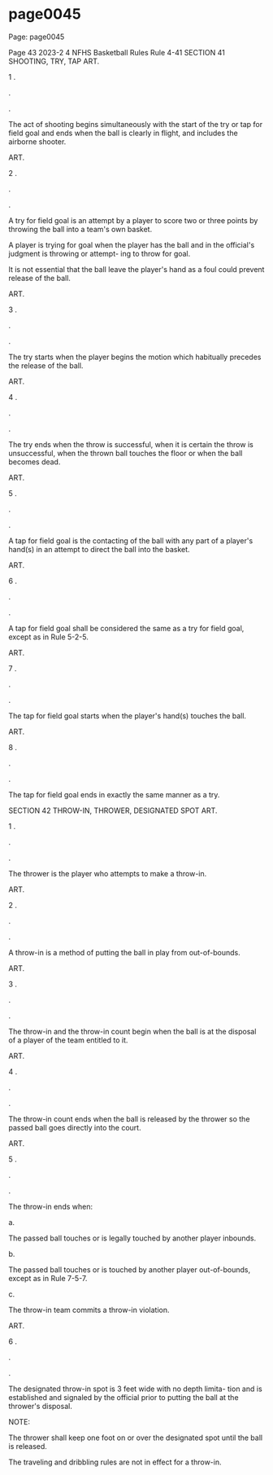 
# page0045

Page: page0045

Page 43 2023-2 4 NFHS Basketball Rules Rule 4-41 SECTION 41 SHOOTING, TRY, TAP ART.

1 .

.

.

The act of shooting begins simultaneously with the start of the try or tap for field goal and ends when the ball is clearly in flight, and includes the airborne shooter.

ART.

2 .

.

.

A try for field goal is an attempt by a player to score two or three points by throwing the ball into a team's own basket.

A player is trying for goal when the player has the ball and in the official's judgment is throwing or attempt- ing to throw for goal.

It is not essential that the ball leave the player's hand as a foul could prevent release of the ball.

ART.

3 .

.

.

The try starts when the player begins the motion which habitually precedes the release of the ball.

ART.

4 .

.

.

The try ends when the throw is successful, when it is certain the throw is unsuccessful, when the thrown ball touches the floor or when the ball becomes dead.

ART.

5 .

.

.

A tap for field goal is the contacting of the ball with any part of a player's hand(s) in an attempt to direct the ball into the basket.

ART.

6 .

.

.

A tap for field goal shall be considered the same as a try for field goal, except as in Rule 5-2-5.

ART.

7 .

.

.

The tap for field goal starts when the player's hand(s) touches the ball.

ART.

8 .

.

.

The tap for field goal ends in exactly the same manner as a try.

SECTION 42 THROW-IN, THROWER, DESIGNATED SPOT ART.

1 .

.

.

The thrower is the player who attempts to make a throw-in.

ART.

2 .

.

.

A throw-in is a method of putting the ball in play from out-of-bounds.

ART.

3 .

.

.

The throw-in and the throw-in count begin when the ball is at the disposal of a player of the team entitled to it.

ART.

4 .

.

.

The throw-in count ends when the ball is released by the thrower so the passed ball goes directly into the court.

ART.

5 .

.

.

The throw-in ends when:

a.

The passed ball touches or is legally touched by another player inbounds.

b.

The passed ball touches or is touched by another player out-of-bounds, except as in Rule 7-5-7.

c.

The throw-in team commits a throw-in violation.

ART.

6 .

.

.

The designated throw-in spot is 3 feet wide with no depth limita- tion and is established and signaled by the official prior to putting the ball at the thrower's disposal.

NOTE:

The thrower shall keep one foot on or over the designated spot until the ball is released.

The traveling and dribbling rules are not in effect for a throw-in.
  